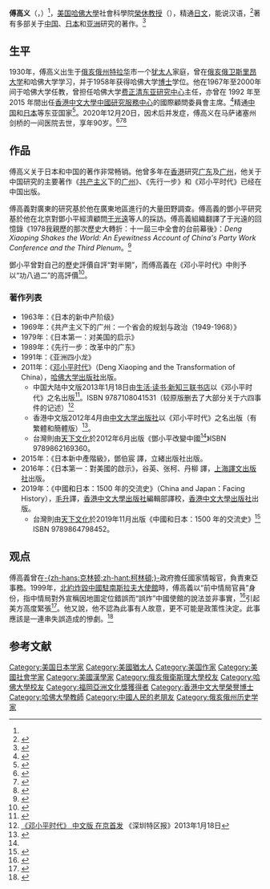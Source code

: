 {{Infobox writer <!-- see Template:Infobox writer -->
| 图像     = EzraVogelInBeijing.jpg
| 图像大小 = 250px
| 图像说明 = 傅高义在北京的中国国家图书馆
| 姓名     = 傅高义
| 原文名称 = Ezra Feivel Vogel
| 字       = 
| 号       = 
| 笔名     = 
| 原名     = 
| 出生     = {{birth date|1930|7|11}}
| 出生地点 = {{USA-1912}}[[俄亥俄州|俄亥俄州]][[特拉华|特拉华]]
| 逝世     =  {{death date and age|2020|12|20|1930|7|11}}<ref name="kyodonews">{{Cite web |url=https://english.kyodonews.net/news/2020/12/f702b004672c-breaking-news-ezra-vogel-author-of-japan-as-number-one-dies-harvard-univ.html |title=Ezra Vogel, author of "Japan as Number One," dies: Harvard Univ. |access-date=2020-12-21 |archive-date=2021-01-13 |archive-url=https://web.archive.org/web/20210113222858/https://english.kyodonews.net/news/2020/12/f702b004672c-breaking-news-ezra-vogel-author-of-japan-as-number-one-dies-harvard-univ.html |dead-url=no }}</ref>
| 逝世地点 = {{USA}}[[马萨诸塞州|马萨诸塞州]]剑桥
| 居处     = 
| 职业     = [[作家|作家]]、[[社会学家|社会学家]]、東亞研究學者
| 国籍     = {{USA}}
| 种族     = [[美国犹太人|美国犹太人]]
| 公民权   = 
| 语言     = 英语、日语、汉语
| 教育程度 = [[大学|大学]][[博士|博士]]
| 母校     = [[哈佛大学|哈佛大学]]<br />[[俄亥俄卫斯里昂大学|俄亥俄卫斯里昂大学]]
| 创作时期 = 1967年至2020年
| 体裁     = 传记
| 主题     = 
| 文学运动 = 
| 代表作   = 《邓小平与中国的变革》<br />《共产主义制度下的广州（1949 - 1968）》<br />《领先一步：改革开放的广东》
| 父母     = 
| 配偶     =  <!--{{marriage|姓名|年份}} -->
| 伴侣     = [[艾秀慈|艾秀慈]]
| 子女     = {{tsl|en|Steven K. Vogel|斯蒂芬·肯特·沃格尔|斯蒂芬·沃格尔}}（子）
| 亲属     = 
| 受影响于 = 
| 施影响于 = 
| 奖项     = <!--  {{Awards|award= |year= |title= }} -->
| 官方网站 = <!--  {{URL|website}} -->
| 签名     =  <!--不需要加[[file:|128px]] -->
}}
'''傅高义'''（{{lang-en|'''Ezra Feivel Vogel'''}}，{{bd|1930年|7月11日|2020年|12月20日|catIdx=Vogel}}）<ref name="kyodonews"/>，[[美国|美国]][[哈佛大學|哈佛大學]]社會科學院[[榮休|榮休]][[教授|教授]]（{{lang|en|Henry Ford II Professor of the Social Sciences Emeritus at Harvard University}}），精通[[日文|日文]]，能说汉语，<ref name=" fish" >{{cite web|url=http://news.163.com/13/0119/02/8LI3L07R00014AED.html|quote=为了更深入地了解中国，傅高义先生在70岁高龄时还坚持每天学习3个小时汉语，现在他已经能够讲得一口流利的汉语。|title=《邓小平时代》作者：邓小平一直在考虑制度问题|accessdate=2013-01-19|publisher=网易|work=|language=zh-cn|archive-url=https://web.archive.org/web/20130123083607/http://news.163.com/13/0119/02/8LI3L07R00014AED.html|archive-date=2013-01-23|dead-url=yes}}</ref>著有多部关于[[中国|中国]]、[[日本|日本]]和[[亚洲|亚洲]]研究的著作。<ref name="《美学者评邓小平：没人比他更会提高民众生活》">{{cite web|url=http://history.huanqiu.com/people/2011-09/2036900.html|title=《美学者评邓小平：没人比他更会提高民众生活》|accessdate=2011年11月26日|work=|publisher=环球时报|language=zh-hans|deadurl=yes|archiveurl=https://web.archive.org/web/20111204212108/http://history.huanqiu.com/people/2011-09/2036900.html|archivedate=2011年12月4日}}</ref>

== 生平 ==
1930年，傅高义出生于[[俄亥俄州|俄亥俄州]][[特拉华_(俄亥俄州)|特拉华]]市一个[[犹太人|犹太人]]家庭，曾在[[俄亥俄卫斯里昂大学|俄亥俄卫斯里昂大学]]和哈佛大学学习，并于1958年获得哈佛大学[[博士|博士]]学位。他在1967年至2000年间于哈佛大学任教，曾担任哈佛大学[[费正清中國研究中心|费正清东亚研究中心]]主任，亦曾在 1992 年至 2015 年間出任[[香港中文大學|香港中文大學]][[中國研究服務中心|中國研究服務中心]]的國際顧問委員會主席。<ref>{{Cite web |url=https://www.thestandnews.com/politics/%E4%B8%AD%E5%A4%A7%E9%87%8D%E7%B5%84%E9%80%BE-50-%E5%B9%B4%E6%AD%B7%E5%8F%B2-%E4%B8%AD%E5%9C%8B%E7%A0%94%E7%A9%B6%E6%9C%8D%E5%8B%99%E4%B8%AD%E5%BF%83-%E4%B8%BB%E4%BB%BB%E8%AB%8B%E8%BE%AD%E6%83%B9%E6%89%93%E5%A3%93%E8%B3%AA%E7%96%91-%E4%B8%AD%E5%A4%A7%E5%90%A6%E8%AA%8D%E5%8F%97%E5%A4%96%E9%83%A8%E5%A3%93%E5%8A%9B/ |title=存档副本 |access-date=2020-12-26 |archive-date=2020-12-30 |archive-url=https://web.archive.org/web/20201230113118/https://www.thestandnews.com/politics/%E4%B8%AD%E5%A4%A7%E9%87%8D%E7%B5%84%E9%80%BE-50-%E5%B9%B4%E6%AD%B7%E5%8F%B2-%E4%B8%AD%E5%9C%8B%E7%A0%94%E7%A9%B6%E6%9C%8D%E5%8B%99%E4%B8%AD%E5%BF%83-%E4%B8%BB%E4%BB%BB%E8%AB%8B%E8%BE%AD%E6%83%B9%E6%89%93%E5%A3%93%E8%B3%AA%E7%96%91-%E4%B8%AD%E5%A4%A7%E5%90%A6%E8%AA%8D%E5%8F%97%E5%A4%96%E9%83%A8%E5%A3%93%E5%8A%9B/ |dead-url=no }}</ref>精通[[中国|中国]]和[[日本|日本]]等东亚国家<ref>{{Cite book|title=洞见 我们这个时代的思想判断 世界中国卷 INSIGHTS THE IDEAS ABOUT OUR TIMES|last=文汇学人编|first=|publisher=上海：[[上海人民出版社|上海人民出版社]]|year=2015.09|isbn=978-7-208-13190-3|location=|pages=274-275}}</ref>。2020年12月20日，因术后并发症，傅高义在马萨诸塞州剑桥的一间医院去世，享年90岁。<ref>{{Cite web|title=对话傅高义之子：40年前曾随父亲住进中大，并走访广东各地|url=https://m.mp.oeeee.com/a/BAAFRD000020201223400847.html|access-date=2021-05-30|author=林子沛|date=2020-12-23|work=|publisher=[[南方都市报|南方都市报]]|language=zh|archive-date=2021-06-02|archive-url=https://web.archive.org/web/20210602213500/https://m.mp.oeeee.com/a/BAAFRD000020201223400847.html|dead-url=no}}</ref><ref>{{cite news |script-title=ja:エズラ・ボーゲル氏死去　ジャパン・アズ・ナンバーワン |url=https://www.asahi.com/articles/ASNDP36TDNDPUHBI00F.html |accessdate=2020-12-21 |date=2020-12-21 |publisher=朝日新闻 |language=ja |archive-date=2020-12-21 |archive-url=https://web.archive.org/web/20201221032247/https://www.asahi.com/articles/ASNDP36TDNDPUHBI00F.html |dead-url=no }}</ref><ref>{{cite news |script-title=前哈佛費正清中心主任傅高義辭世 享壽90歲 |url=https://www.cna.com.tw/news/firstnews/202012215003.aspx |accessdate=2020-12-21 |date=2020-12-21 |publisher=中央社 |language= |archive-date=2021-01-04 |archive-url=https://web.archive.org/web/20210104210124/https://www.cna.com.tw/news/firstnews/202012215003.aspx |dead-url=no }}</ref>

== 作品 ==
傅高义关于日本和中国的著作非常畅销。他曾多年在[[香港|香港]]研究[[广东|广东]]及[[广州|广州]]，他关于中国研究的主要著作《[[共产主义|共产主义]]下的[[广州|广州]]》、《先行一步》和《邓小平时代》已经在中国出版。

傅高義對廣東的研究基於他在廣東地區進行的大量田野調查。傅高義的鄧小平研究基於他在北京對鄧小平經濟顧問[[于光遠|于光遠]]等人的採訪。傅高義組織翻譯了于光遠的回憶錄《1978我親歷的那次歷史大轉折：十一屆三中全會的台前幕後》：''Deng Xiaoping Shakes the World: An Eyewitness Account of China's Party Work Conference and the Third Plenum''。<ref>{{cite book|author1=Yu Guangyuan|author2=Ezra F. Vogel|author3=Steven I. Levine|title=Deng Xiaoping Shakes the World: An Eyewitness Account of China's Party Work Conference and the Third Plenum''。 (November-December 1978) (Voices of Asia)|date=2004|isbn=978-1891936531}}</ref>

鄧小平曾對自己的歷史評價自評“對半開”，而傅高義在《邓小平时代》中則予以“功八過二”的高評價<ref name="傅高義：鄧若健在 不會堅持一國兩制">{{Cite news 
 |author=亓樂義、鄭閔聲 
 |title=傅高義：鄧若健在 不會堅持一國兩制 
 |url=http://news.chinatimes.com/focus/501011356/112012061500089.html 
 |archiveurl=https://archive.is/20130425102304/http://news.chinatimes.com/focus/501011356/112012061500089.html 
 |archivedate=2013-04-25 
 |date=2012-06-15 
 |publisher=中國時報 
 |quote=「一國兩制」其實不是鄧小平的發明，[[周恩來|周恩來]]提過這個想法，是鄧在1982年做出深入而系統的闡述。時代在變，傅高義認為，鄧小平的思想開放而靈活，鄧小平若健在，不排除可能對「一國兩制」這個詞有新的提法，但精神不變。 
 |deadurl=yes 
 |accessdate=2012-06-26 
 }}</ref>。

=== 著作列表 ===
*1963年：《日本的新中产阶级》
*1969年：《共产主义下的广州：一个省会的规划与政治（1949-1968）》
*1979年：《日本第一：对美国的启示》
*1989年：《先行一步：改革中的广东》
*1991年：《亚洲四小龙》
*2011年：《[[邓小平时代_(书籍)|邓小平时代]]》（Deng Xiaoping and the Transformation of China），[[哈佛大学出版社|哈佛大学出版社]]出版。
**中国大陆中文版2013年1月18日由[[生活·读书·新知三联书店|生活·读书·新知三联书店]]以《邓小平时代》之名出版<ref>{{Cite book|title=尚读 第1辑|last=顾作义著|first=|publisher=广州：花城出版社|year=2013.04|isbn=978-7-5360-6759-2|location=|pages=72-73}}</ref>。ISBN 9787108041531（较原版删去了大部分关于六四事件的记述）<ref>[http://news.xinhuanet.com/book/2013-01/18/c_124247419.htm 《邓小平时代》 中文版 在京首发] {{Wayback|url=http://news.xinhuanet.com/book/2013-01/18/c_124247419.htm |date=20140219174323 }} 《深圳特区报》2013年1月18日</ref>
**香港中文版2012年4月由[[中文大学出版社|中文大学出版社]]以《邓小平时代》之名出版（有繁體和簡體版）<ref name="美学者评邓小平">{{cite web|url=http://history.huanqiu.com/people/2011-09/2036900.html|title=《美学者评邓小平：没人比他更会提高民众生活》|accessdate=2011年11月26日|work=|publisher=环球时报|language=zh-hans|deadurl=yes|archiveurl=https://web.archive.org/web/20111204212108/http://history.huanqiu.com/people/2011-09/2036900.html|archivedate=2011年12月4日}}</ref>。
**台灣則由[[天下文化|天下文化]]於2012年6月出版《鄧小平改變中國<ref name="研究東亞50年 81歲傅高義愛說中文" />》ISBN 9789862169360。
*2015年：《日本新中產階級》，鄧伯宸 譯，立緒出版社出版。
*2016年：《日本第一：對美國的啟示》，谷英、张柯、丹柳 譯，[[上海譯文出版社|上海譯文出版社]]出版。
*2019年：《中國和日本：1500 年的交流史》（China and Japan：Facing History），[[毛升|毛升]]譯，[[香港中文大學出版社|香港中文大學出版社]]編輯部譯校，[[香港中文大學出版社|香港中文大學出版社]]出版。
**台灣則由[[天下文化|天下文化]]於2019年11月出版《中國和日本：1500 年的交流史》<ref name="中國與日本：傅高義的歷史思索">{{cite web|url=https://www.gvm.com.tw/article/69658|title=《傅高義：中日不能當情人，也不要變敵人》|accessdate=2020年1月21日|work=|publisher=遠見|archivedate=2020年11月9日|archive-url=https://web.archive.org/web/20201109113718/https://www.gvm.com.tw/article/69658|dead-url=no}}</ref> ISBN 9789864798452。

== 观点 ==
傅高義曾在[[比尔·克林顿|-{zh-hans:克林顿;zh-hant:柯林頓;}-]]政府擔任國家情報官，負責東亞事務。1999年，[[北大西洋公约组织|北約]][[五八事件|炸毀中國駐南斯拉夫大使館]]時，傅高義以“前中情局官員”身份，指中情局對外宣稱因地圖定位錯誤而“誤炸”中國使館的說法並非事實，<ref>{{Cite news | url=http://www.theguardian.com/theobserver/1999/nov/28/focus.news1 | title=''Truth behind America's raid on Belgrade'' | date=1999-11-27 | publisher=[[衛報|衛報]] | accessdate=2014-01-21 | archive-date=2020-09-21 | archive-url=https://web.archive.org/web/20200921043418/https://www.theguardian.com/theobserver/1999/nov/28/focus.news1 | dead-url=no }}{{en}}</ref>引起美方高度緊張<ref name="研究東亞50年 81歲傅高義愛說中文">{{Cite news|author=鄭閔聲|title=研究東亞50年 81歲傅高義愛說中文|url=http://news.chinatimes.com/focus/501011356/112012061500091.html|date=2012-06-15|publisher=中國時報|quote=今年八十一歲的傅高義，昨天堅持以中文接受採訪，他強調，「我的原則是，只要你們寫中文，我就一定說中文。」……猶太裔的傅高義，曾任哈佛東亞研究中心主任，現職為哈佛大學亨利福特二世研究中心榮譽教授。傅高義取得哈佛社會學博士後，留校進行博士後研究，隨後受費正清及賴世和影響，接觸中文及東亞研究，至今已超過五十年。……社會學出身的傅高義曾說，自己研究時深受早年經歷影響，特別重視訪談，「我認為自己研究的起點，應該是盡可能地多了解每一個人。」|deadurl=yes|archiveurl=https://web.archive.org/web/20120618045626/http://news.chinatimes.com/focus/501011356/112012061500091.html|archivedate=2012-06-18|accessdate=2012-06-26}}</ref>。他又說，他不認為此事有人故意，更不可能是政策性決定。此事應該是一連串失誤造成的慘劇。<ref>{{Cite news | url=http://www.worldtribune.com/worldtribune/n06-23-99.html | title=''In Tokyo, Chinese embassy bombing debate still rages'' | date=1999-06-23 | author=Edward Neilan | publisher=World Tribune | access-date=2014-01-21 | archive-url=https://web.archive.org/web/20140202184305/http://www.worldtribune.com/worldtribune/n06-23-99.html | archive-date=2014-02-02 | dead-url=yes }}{{en}}</ref>

==参考文献==
{{reflist|30em}}
{{Authority control}}

{{DEFAULTSORT:Vogel, Ezra}}
[[Category:美国日本学家|Category:美国日本学家]]
[[Category:美國猶太人|Category:美國猶太人]]
[[Category:美国作家|Category:美国作家]]
[[Category:美國社會学家|Category:美國社會学家]]	 
[[Category:美國漢學家|Category:美國漢學家]]
[[Category:俄亥俄衛斯理大學校友|Category:俄亥俄衛斯理大學校友]]
[[Category:哈佛大學校友|Category:哈佛大學校友]]
[[Category:福岡亞洲文化獎獲得者|Category:福岡亞洲文化獎獲得者]]
[[Category:香港中文大學榮譽博士|Category:香港中文大學榮譽博士]]
[[Category:哈佛大學教師|Category:哈佛大學教師]]
[[Category:中國人民的老朋友|Category:中國人民的老朋友]]
[[Category:俄亥俄州历史学家|Category:俄亥俄州历史学家]]